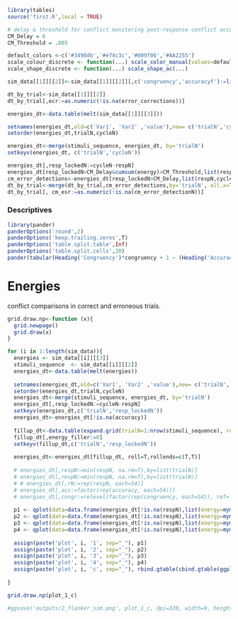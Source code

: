```r
library(tables)
source('first.R',local = TRUE)

# delay & threshold for conflict monitoring post-response conflict accumulator for error detection
CM_Delay = 6
CM_Threshold = .005

default_colors <-c('#3498db','#e74c3c','#009f06','#AA2255')
scale_colour_discrete <- function(...) scale_color_manual(values=default_colors, ...)
scale_shape_discrete <- function(...) scale_shape_ac(...)

sim_data[[1]][[2]]<-sim_data[[1]][[2]][,c('congruency','accuracyf'):=list(factor(congruency),factor(accuracy, labels=c('Errors','Correct')))]

dt_by_trial<-sim_data[[1]][[2]]
dt_by_trial[,ecr:=as.numeric(!is.na(error_corrections))]

energies_dt<-data.table(melt(sim_data[[1]][[3]]))

setnames(energies_dt,old=c('Var1', 'Var2' ,'value'),new= c('trialN','cycleN','energy'))
setorder(energies_dt,trialN,cycleN)

energies_dt<-merge(stimuli_sequence, energies_dt, by='trialN')
setkeyv(energies_dt, c('trialN','cycleN'))

energies_dt[,resp_lockedN:=cycleN-respN]
energies_dt[resp_lockedN>CM_Delay&cumsum(energy)>CM_Threshold,list(respN,cycleN,cumsum(energy) ),by=trialN]
cm_error_detections<-energies_dt[resp_lockedN>CM_Delay,list(respN,cycleN,cum_energy=cumsum(energy) ),by=trialN][cum_energy>CM_Threshold,list(cm_error_detectionN=cycleN[1], cm_error_detection_energy=cum_energy[1]*1000),by=trialN]
dt_by_trial<-merge(dt_by_trial,cm_error_detections,by='trialN', all.x=T)
dt_by_trial[, cm_esr:=as.numeric(!is.na(cm_error_detectionN))]
```

### Descriptives
```r
library(pander)
panderOptions('round',2)
panderOptions('keep.trailing.zeros',T)
panderOptions('table.split.table',Inf)
panderOptions('table.split.cells',20)
pander(tabular(Heading('Congruency')*congruency + 1 ~ (Heading('Accuracy')*accuracy*Format(digits=2)+(Heading()*accuracyf + 1) *(Heading('RT')*RTs+Heading('RM ESR')*ecr*Format(f.round())+Heading('CM ESR')*cm_esr*Format(digits=2)))*Heading()*mymean, data = dt_by_trial))
```

# Energies

conflict comparisons in correct and erroneous trials.

```r
grid.draw.np<-function (x){
  grid.newpage()
  grid.draw(x)
}

for (i in 1:length(sim_data)){
  energies <- sim_data[[i]][[3]]
  stimuli_sequence  <- sim_data[[i]][[2]]
  energies_dt<-data.table(melt(energies))
  
  setnames(energies_dt,old=c('Var1', 'Var2' ,'value'),new= c('trialN','cycleN','energy'))
  setorder(energies_dt,trialN,cycleN)
  energies_dt<-merge(stimuli_sequence, energies_dt, by='trialN')
  energies_dt[,resp_lockedN:=cycleN-respN]
  setkeyv(energies_dt,c('trialN','resp_lockedN'))
  energies_dt<-energies_dt[!is.na(accuracy)]
  
  fillup_dt<-data.table(expand.grid(trialN=1:nrow(stimuli_sequence), resp_lockedN=-50:50))
  fillup_dt[,energy_filler:=0]
  setkeyv(fillup_dt,c('trialN','resp_lockedN'))
  
  energies_dt<-energies_dt[fillup_dt, roll=T,rollends=c(T,T)]
  
  # energies_dt[,respN:=min(respN, na.rm=T),by=list(trialN)]
  # energies_dt[,respN:=min(respN, na.rm=T),by=list(trialN)]
  # # energies_dt[,rN:=rep(respN, each=54)]
  # energies_dt[,acc:=factor(rep(accuracy, each=54))]
  # energies_dt[,congr:=relevel(factor(rep(congruency, each=54)), ref='incompatible')]
  
  p1 <- qplot(data=data.frame(energies_dt[!is.na(respN),list(energy=mymean(energy)), by=list(resp_lockedN,congruency,accuracyf)]), x=resp_lockedN,y=energy, linetype=accuracyf, color=congruency, geom='line', size=I(1))+theme_minimal() + ggtitle('R-locked')+scale_x_continuous(breaks=seq(-50,50,by=25))
  p2 <- qplot(data=data.frame(energies_dt[!is.na(respN),list(energy=mymean(energy)), by=list(cycleN,congruency,accuracyf)]), x=cycleN,y=energy, linetype=accuracyf, color=congruency, geom='line', size=I(1))+theme_minimal()+scale_x_continuous(breaks=seq(0,50,by=10)) + ggtitle('S-locked')
  p3 <- qplot(data=data.frame(energies_dt[!is.na(respN),list(energy=mymean(energy)), by=list(resp_lockedN,accuracyf)]), x=resp_lockedN,y=energy, linetype=accuracyf,  geom='line', size=I(1))+theme_minimal()+scale_x_continuous(breaks=seq(-50,50,by=25)) + ggtitle('R-locked')
  p4 <- qplot(data=data.frame(energies_dt[!is.na(respN),list(energy=mymean(energy)), by=list(cycleN,accuracyf)]), x=cycleN,y=energy, linetype=accuracyf,  geom='line', size=I(1))+scale_color_grey()+theme_minimal()+scale_x_continuous(breaks=seq(0,50,by=10)) + ggtitle('S-locked')
  
  assign(paste('plot', i, '1', sep="_"), p1)
  assign(paste('plot', i, '2', sep="_"), p2)
  assign(paste('plot', i, '3', sep="_"), p3)
  assign(paste('plot', i, '4', sep="_"), p4)
  assign(paste('plot', i, 'c', sep="_"), rbind.gtable(cbind.gtable(ggplotGrob(p1+theme(legend.position='none')),ggplotGrob(p2)),cbind.gtable(ggplotGrob(p3+theme(legend.position='none')),ggplotGrob(p4))))
  
}

grid.draw.np(plot_1_c)

#ggsave('outputs/2_flanker_sim.png', plot_1_c, dpi=320, width=9, height=7,limitsize = F, type = "cairo-png")
```
